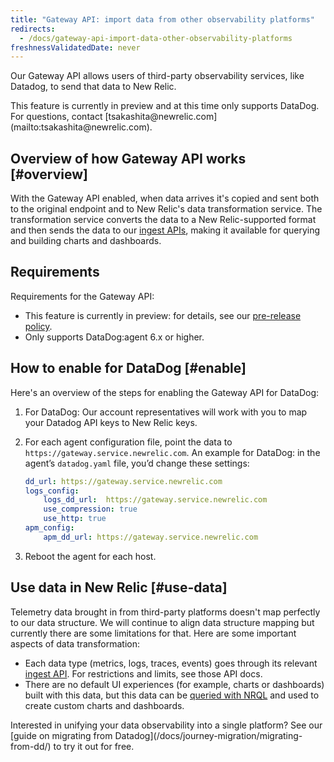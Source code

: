 ```yaml
---
title: "Gateway API: import data from other observability platforms"
redirects:
  - /docs/gateway-api-import-data-other-observability-platforms
freshnessValidatedDate: never
---
```


Our Gateway API allows users of third-party observability services, like Datadog, to send that data to New Relic.

<Callout variant="important">
  This feature is currently in preview and at this time only supports DataDog. For questions, contact [tsakashita@newrelic.com](mailto:tsakashita@newrelic.com).
</Callout>

## Overview of how Gateway API works [#overview]

With the Gateway API enabled, when data arrives it's copied and sent both to the original endpoint and to New Relic's data transformation service. The transformation service converts the data to a New Relic-supported format and then sends the data to our [ingest APIs](/docs/telemetry-data-platform/get-data-new-relic/getting-started/introduction-new-relic-data-ingest-apis-sdks), making it available for querying and building charts and dashboards.

## Requirements

Requirements for the Gateway API:

* This feature is currently in preview: for details, see our [pre-release policy](/docs/licenses/license-information/referenced-policies/new-relic-pre-release-policy).
* Only supports DataDog:agent 6.x or higher.

## How to enable for DataDog [#enable]

Here's an overview of the steps for enabling the Gateway API for DataDog:

1. For DataDog: Our account representatives will work with you to map your Datadog API keys to New Relic keys.
2. For each agent configuration file, point the data to `https://gateway.service.newrelic.com`. An example for DataDog: in the agent’s `datadog.yaml` file, you’d change these settings:

   ```yml
   dd_url: https://gateway.service.newrelic.com
   logs_config:
       logs_dd_url:  https://gateway.service.newrelic.com
       use_compression: true
       use_http: true
   apm_config:
       apm_dd_url: https://gateway.service.newrelic.com
   ```
3. Reboot the agent for each host.

## Use data in New Relic [#use-data]

Telemetry data brought in from third-party platforms doesn't map perfectly to our data structure. We will continue to align data structure mapping but currently there are some limitations for that. Here are some important aspects of data transformation:

* Each data type (metrics, logs, traces, events) goes through its relevant [ingest API](/docs/telemetry-data-platform/get-data-new-relic/getting-started/introduction-new-relic-data-ingest-apis-sdks). For restrictions and limits, see those API docs.
* There are no default UI experiences (for example, charts or dashboards) built with this data, but this data can be [queried with NRQL](/docs/query-your-data/nrql-new-relic-query-language/get-started/introduction-nrql-new-relics-query-language) and used to create custom charts and dashboards.

<Callout variant="tip">
  Interested in unifying your data observability into a single platform? See our [guide on migrating from Datadog](/docs/journey-migration/migrating-from-dd/) to try it out for free.
</Callout>
